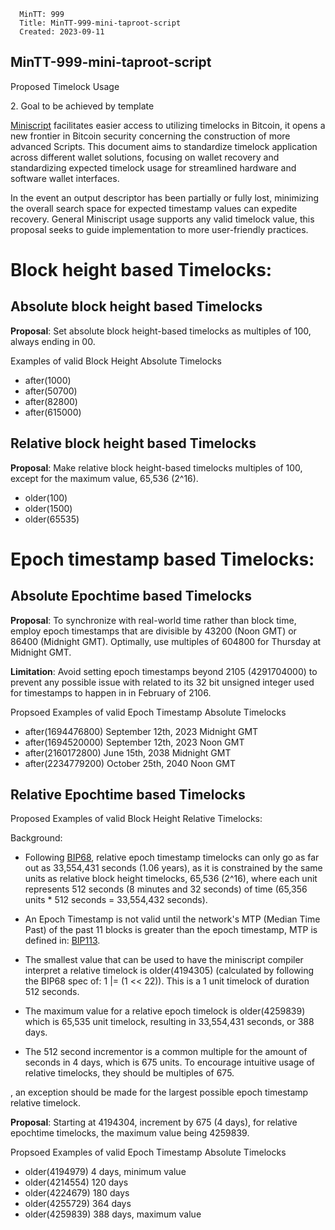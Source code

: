 <pre>
  MinTT: 999
  Title: MinTT-999-mini-taproot-script
  Created: 2023-09-11
</pre>


==MinTT-999-mini-taproot-script==

Proposed Timelock Usage

2. Goal to be achieved by template

[https://bitcoin.sipa.be/miniscript/ Miniscript] facilitates easier access to utilizing timelocks in Bitcoin, it opens a new frontier in Bitcoin security concerning the construction of more advanced Scripts. This document aims to standardize timelock application across different wallet solutions, focusing on wallet recovery and standardizing expected timelock usage for streamlined hardware and software wallet interfaces.

In the event an output descriptor has been partially or fully lost, minimizing the overall search space for expected timestamp values can expedite recovery. General Miniscript usage supports any valid timelock value, this proposal seeks to guide implementation to more user-friendly practices.

=Block height based Timelocks:=

==Absolute block height based Timelocks==

'''Proposal''': Set absolute block height-based timelocks as multiples of 100, always ending in 00.

Examples of valid Block Height Absolute Timelocks

* after(1000)
* after(50700)
* after(82800)
* after(615000)


== Relative block height based Timelocks ==

'''Proposal''': Make relative block height-based timelocks multiples of 100, except for the maximum value,  65,536 (2^16).


* older(100)
* older(1500)
* older(65535)


=Epoch timestamp based Timelocks:=

==Absolute Epochtime based Timelocks==

'''Proposal''': To synchronize with real-world time rather than block time, employ epoch timestamps that are divisible by 43200 (Noon GMT) or 86400 (Midnight GMT). Optimally, use multiples of 604800 for Thursday at Midnight GMT.

'''Limitation''': Avoid setting epoch timestamps beyond 2105 (4291704000) to prevent any possible issue with related to its 32 bit unsigned integer used for timestamps to happen in in February of 2106.

Propsoed Examples of valid Epoch Timestamp Absolute Timelocks

*after(1694476800) September 12th, 2023 Midnight GMT
*after(1694520000) September 12th, 2023 Noon GMT
*after(2160172800) June 15th, 2038 Midnight GMT
*after(2234779200) October 25th, 2040 Noon GMT


==Relative Epochtime based Timelocks==

Proposed Examples of valid Block Height Relative Timelocks: 

Background: 
* Following [https://github.com/bitcoin/bips/blob/master/bip-0068.mediawiki BIP68], relative epoch timestamp timelocks can only go as far out as 33,554,431 seconds (1.06 years), as it is constrained by the same units as relative block height timelocks, 65,536 (2^16), where each unit represents 512 seconds (8 minutes and 32 seconds) of time (65,356 units * 512 seconds = 33,554,432 seconds).

* An Epoch Timestamp is not valid until the network's MTP (Median Time Past) of the past 11 blocks is greater than the epoch timestamp, MTP is defined in: [https://github.com/bitcoin/bips/blob/master/bip-0113.mediawiki BIP113].

* The smallest value that can be used to have the miniscript compiler interpret a relative timelock is older(4194305) (calculated by following the BIP68 spec of: 1 |= (1 << 22)). This is a 1 unit timelock of duration 512 seconds.

* The maximum value for a relative epoch timelock is older(4259839) which is 65,535 unit timelock, resulting in 33,554,431 seconds, or 388 days.

* The 512 second incrementor is a common multiple for the amount of seconds in 4 days, which is 675 units. To encourage intuitive usage of relative timelocks, they should be multiples of 675.
, an exception should be made for the largest possible epoch timestamp relative timelock.

'''Proposal''': Starting at 4194304, increment by 675 (4 days), for relative epochtime timelocks, the maximum value being 4259839.


Propsoed Examples of valid Epoch Timestamp Absolute Timelocks

*older(4194979) 4 days, minimum value
*older(4214554) 120 days
*older(4224679) 180 days
*older(4255729) 364 days
*older(4259839) 388 days, maximum value


